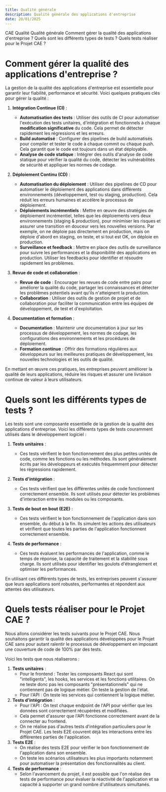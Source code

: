 ```yaml
---
title: Qualité générale
description: Qualité générale des applications d'entreprise
date: 20/01/2025
---
```


<InternalPageMenu>
  <PathViewer>
    <PathViewerItem to="/"> CAE </PathViewerItem>
    <PathViewerItem to="/quality"> Qualité </PathViewerItem>
    <PathViewerItem selected> Qualité générale </PathViewerItem>
  </PathViewer>
  <InternalPageMenuItem> Comment gérer la qualité des applications d'entreprise ? </InternalPageMenuItem>
  <InternalPageMenuItem> Quels sont les différents types de tests ? </InternalPageMenuItem>
  <InternalPageMenuItem> Quels tests réaliser pour le Projet CAE ? </InternalPageMenuItem>
</InternalPageMenu>


# <InternalPageTitle> Comment gérer la qualité des applications d'entreprise ? </InternalPageTitle>

La gestion de la qualité des applications d'entreprise est essentielle pour garantir leur fiabilité, performance et sécurité. Voici quelques pratiques clés pour gérer la qualité :

1. **Intégration Continue (CI)** :
   - **Automatisation des tests** : Utiliser des outils de CI pour automatiser l'exécution des tests unitaires, d'intégration et fonctionnels à chaque **modification significative** du code. Cela permet de détecter rapidement les régressions et les erreurs.
   - **Build automatisé** : Configurer des pipelines de build automatisés pour compiler et tester le code à chaque commit ou chaque push. Cela garantit que le code est toujours dans un état déployable.
   - **Analyse de code statique** : Intégrer des outils d'analyse de code statique pour vérifier la qualité du code, détecter les vulnérabilités de sécurité et appliquer les normes de codage.

2. **Déploiement Continu (CD)** :
   - **Automatisation du déploiement** : Utiliser des pipelines de CD pour automatiser le déploiement des applications dans différents environnements (développement, test ou staging, production). Cela réduit les erreurs humaines et accélère le processus de déploiement.
   - **Déploiements incrémentiels** : Mettre en œuvre des stratégies de déploiement incrémentiel, telles que les déploiements vers deux environnements (staging & production), pour minimiser les risques et assurer une transition en douceur vers les nouvelles versions. 
   Par exemple, on ne déploie pas directement en production, mais on déploie d'abord en staging, on teste, et si tout est OK, on déploie en production.
   - **Surveillance et feedback** : Mettre en place des outils de surveillance pour suivre les performances et la disponibilité des applications en production. Utiliser les feedbacks pour identifier et résoudre rapidement les problèmes.

3. **Revue de code et collaboration** :
   - **Revue de code** : Encourager les revues de code entre pairs pour améliorer la qualité du code, partager les connaissances et détecter les problèmes potentiels avant qu'ils n'atteignent la production.
   - **Collaboration** : Utiliser des outils de gestion de projet et de collaboration pour faciliter la communication entre les équipes de développement, de test et d'exploitation.

4. **Documentation et formation** :
   - **Documentation** : Maintenir une documentation à jour sur les processus de développement, les normes de codage, les configurations des environnements et les procédures de déploiement.
   - **Formation continue** : Offrir des formations régulières aux développeurs sur les meilleures pratiques de développement, les nouvelles technologies et les outils de qualité.

En mettant en œuvre ces pratiques, les entreprises peuvent améliorer la qualité de leurs applications, réduire les risques et assurer une livraison continue de valeur à leurs utilisateurs.

# <InternalPageTitle> Quels sont les différents types de tests ? </InternalPageTitle>

Les tests sont une composante essentielle de la gestion de la qualité des applications d'entreprise. Voici les différents types de tests couramment utilisés dans le développement logiciel :

1. **Tests unitaires** :
   - Ces tests vérifient le bon fonctionnement des plus petites unités de code, comme les fonctions ou les méthodes. Ils sont généralement écrits par les développeurs et exécutés fréquemment pour détecter les régressions rapidement.

2. **Tests d'intégration** :
   - Ces tests vérifient que les différentes unités de code fonctionnent correctement ensemble. Ils sont utilisés pour détecter les problèmes d'interaction entre les modules ou les composants.

3. **Tests de bout en bout (E2E)** :
   - Ces tests vérifient le bon fonctionnement de l'application dans son ensemble, du début à la fin. Ils simulent les actions des utilisateurs et vérifient que toutes les parties de l'application fonctionnent correctement ensemble.

4. **Tests de performance** :
   - Ces tests évaluent les performances de l'application, comme le temps de réponse, la capacité de traitement et la stabilité sous charge. Ils sont utilisés pour identifier les goulots d'étranglement et optimiser les performances.


En utilisant ces différents types de tests, les entreprises peuvent s'assurer que leurs applications sont robustes, performantes et répondent aux attentes des utilisateurs.


# <InternalPageTitle> Quels tests réaliser pour le Projet CAE ? </InternalPageTitle>

Nous allons considérer les tests suivants pour le Projet CAE.
Nous souhaitons garantir la qualité des applications développées pour le Projet CAE sans pour autant ralentir le processus de développement en imposant une couverture de code de 100% par des tests. 

Voici les tests que nous réaliserons :
1. **Tests unitaires** : 
   - Pour le frontend : Tester les composants React qui sont "intelligents", les hooks, les services et les fonctions utilitaires. On ne teste donc pas les composants "présentationnels" qui ne contiennent pas de logique métier. On teste la gestion de l'état.
   - Pour l'API : On teste les services qui contiennent la logique métier. 
2. **Tests d'intégration** : 
   - Pour l'API : On test chaque endpoint de l'API pour vérifier que les données sont correctement récupérées et modifiées. 
   - Cela permet d'assurer que l'API fonctionne correctement avant de la connecter au frontend.
   - On ne réalise pas d'autres tests d'intégration particuliers pour le Projet CAE. Les tests E2E couvrent déjà les interactions entre les différentes parties de l'application.
3. **Tests E2E** :
   - On réalise des tests E2E pour vérifier le bon fonctionnement de l'application dans son ensemble. 
   - On teste les scénarios utilisateurs les plus importants notamment pour automatiser la présentation des fonctionnalités au client.
4. **Tests de performance** :
   - Selon l'avancement du projet, il est possible que l'on réalise des tests de performance pour évaluer la réactivité de l'application et sa capacité à supporter un grand nombre d'utilisateurs simultanés. 






